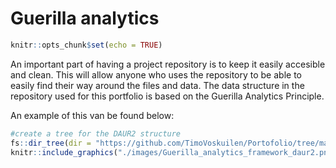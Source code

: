 # Guerilla analytics

```r
knitr::opts_chunk$set(echo = TRUE)
```

An important part of having a project repository is to keep it easily accesible and clean. This will allow anyone who uses the repository to be able to easily find their way around the files and data. The data structure in the repository used for this portfolio is based on the Guerilla Analytics Principle.


An example of this van be found below:



```r
#create a tree for the DAUR2 structure
fs::dir_tree(dir = "https://github.com/TimoVoskuilen/Portofolio/tree/main/data/data_Raw/003_data_management")
knitr::include_graphics("./images/Guerilla_analytics_framework_daur2.png")
```